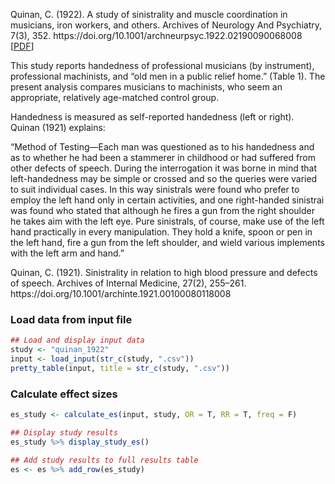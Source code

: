 Quinan, C. (1922). A study of sinistrality and muscle coordination in musicians, iron workers, and others. Archives of Neurology And Psychiatry, 7(3), 352. https://doi.org/10.1001/archneurpsyc.1922.02190090068008
[[PDF](https://drive.google.com/file/d/1pg5Db0br49DJ47f6UtugeFL_CO5k-KaK/view?usp=sharing)]

This study reports handedness of professional musicians (by instrument), professional machinists, and "old men in a public relief home." (Table 1). The present analysis compares musicians to machinists, who seem an appropriate, relatively age-matched control group.

Handedness is measured as self-reported handedness (left or right). Quinan (1921) explains:

"Method of Testing—Each man was questioned as to his handedness and as to whether he had been a stammerer in childhood or had suffered from other defects of speech. During the interrogation it was borne in mind that left-handedness may be simple or crossed and so the queries were varied to suit individual cases. In this way sinistrals were found who prefer to employ the left hand only in certain activities, and one right-handed sinistrai was found who stated that although he fires a gun from the right shoulder he takes aim with the left eye. Pure sinistrals, of course, make use of the left hand practically in every manipulation. They hold a knife, spoon or pen in the left hand, fire a gun from the left shoulder, and wield various implements with the left arm and hand."

Quinan, C. (1921). Sinistrality in relation to high blood pressure and defects of speech. Archives of Internal Medicine, 27(2), 255–261. https://doi.org/10.1001/archinte.1921.00100080118008

### Load data from input file
```r
## Load and display input data
study <- "quinan_1922"
input <- load_input(str_c(study, ".csv"))
pretty_table(input, title = str_c(study, ".csv"))
```

### Calculate effect sizes
```r
es_study <- calculate_es(input, study, OR = T, RR = T, freq = F)
```
```r
## Display study results
es_study %>% display_study_es()

## Add study results to full results table
es <- es %>% add_row(es_study)
```
